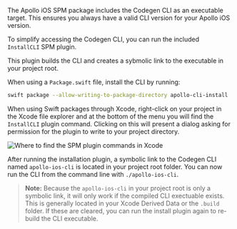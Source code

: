 The Apollo iOS SPM package includes the Codegen CLI as an executable target. This ensures you always have a valid CLI version for your Apollo iOS version.

To simplify accessing the Codegen CLI, you can run the included `InstallCLI` SPM plugin.

This plugin builds the CLI and creates a sybmolic link to the executable in your project root.

When using a `Package.swift` file, install the CLI by running:

```bash
swift package --allow-writing-to-package-directory apollo-cli-install
```

When using Swift packages through Xcode, right-click on your project in the Xcode file explorer and at the bottom of the menu you will find the `InstallCLI` plugin command. Clicking on this will present a dialog asking for permission for the plugin to write to your project directory.

<img class="screenshot" src="../source/screenshot/apollo-xcode-plugin.png" alt="Where to find the SPM plugin commands in Xcode" />

After running the installation plugin, a symbolic link to the Codegen CLI named `apollo-ios-cli` is located in your project root folder. You can now run the CLI from the command line with `./apollo-ios-cli`.

> **Note:** Because the `apollo-ios-cli` in your project root is only a symbolic link, it will only work if the compiled CLI exectuable exists. This is generally located in your Xcode Derived Data or the `.build` folder. If these are cleared, you can run the install plugin again to re-build the CLI executable.
